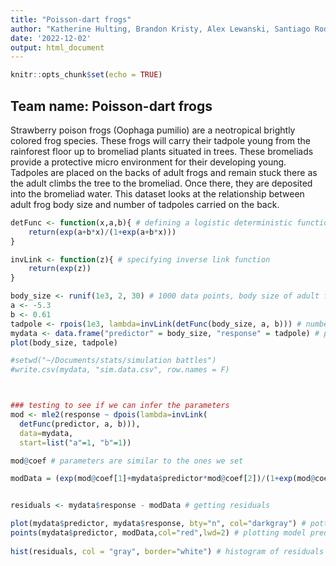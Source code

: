 ```yaml
---
title: "Poisson-dart frogs"
author: "Katherine Hulting, Brandon Kristy, Alex Lewanski, Santiago Rodriguez, Morgan Clark, Ayley Shortridge"
date: '2022-12-02'
output: html_document
---
```


```r
knitr::opts_chunk$set(echo = TRUE)
```

## Team name: Poisson-dart frogs

Strawberry poison frogs (Oophaga pumilio) are a neotropical brightly colored frog species. These frogs will carry their tadpole young from the rainforest floor up to bromeliad plants situated in trees. These bromeliads provide a protective micro environment for their developing young. Tadpoles are placed on the backs of adult frogs and remain stuck there as the adult climbs the tree to the bromeliad. Once there, they are deposited into the bromeliad water. This dataset looks at the relationship between adult frog body size and number of tadpoles carried on the back.

```r
detFunc <- function(x,a,b){ # defining a logistic deterministic function
	return(exp(a+b*x)/(1+exp(a+b*x)))
}

invLink <- function(z){ # specifying inverse link function
	return(exp(z))
}

body_size <- runif(1e3, 2, 30) # 1000 data points, body size of adult frog
a <- -5.3
b <- 0.61
tadpole <- rpois(1e3, lambda=invLink(detFunc(body_size, a, b))) # number of tadpoles is response variable
mydata <- data.frame("predictor" = body_size, "response" = tadpole) # putting together into a dataframe
plot(body_size, tadpole) 

#setwd("~/Documents/stats/simulation battles")
#write.csv(mydata, "sim.data.csv", row.names = F)



### testing to see if we can infer the parameters
mod <- mle2(response ~ dpois(lambda=invLink(
  detFunc(predictor, a, b))),
  data=mydata,
  start=list("a"=1, "b"=1))

mod@coef # parameters are similar to the ones we set

modData = (exp(mod@coef[1]+mydata$predictor*mod@coef[2])/(1+exp(mod@coef[1]+mydata$predictor*mod@coef[2])))


residuals <- mydata$response - modData # getting residuals

plot(mydata$predictor, mydata$response, bty="n", col="darkgray") # potting data
points(mydata$predictor, modData,col="red",lwd=2) # plotting model predictions
  
hist(residuals, col = "gray", border="white") # histogram of residuals


```







